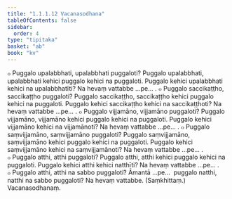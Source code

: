 ```yaml
---
title: "1.1.1.12 Vacanasodhana"
tableOfContents: false
sidebar:
  order: 4
type: "tipitaka"
basket: "ab"
book: "kv"
---
```



<DynamicBreadcrumb />

<Division number="55" book="kv">

<Paragraph number="155" book="kv">
๐ Puggalo upalabbhati, upalabbhati puggaloti? Puggalo upalabbhati, upalabbhati kehici puggalo kehici na puggaloti. Puggalo kehici upalabbhati kehici na upalabbhatīti? Na hevaṃ vattabbe …pe… .
</Paragraph>

</Division>
<Division number="56" book="kv">

<Paragraph number="156" book="kv">
๐ Puggalo saccikaṭṭho, saccikaṭṭho puggaloti? Puggalo saccikaṭṭho, saccikaṭṭho kehici puggalo kehici na puggaloti. Puggalo kehici saccikaṭṭho kehici na saccikaṭṭhoti? Na hevaṃ vattabbe …pe… .
</Paragraph>

</Division>
<Division number="57" book="kv">

<Paragraph number="157" book="kv">
๐ Puggalo vijjamāno, vijjamāno puggaloti? Puggalo vijjamāno, vijjamāno kehici puggalo kehici na puggaloti. Puggalo kehici vijjamāno kehici na vijjamānoti? Na hevaṃ vattabbe …pe… .
</Paragraph>

</Division>
<Division number="58" book="kv">

<Paragraph number="158" book="kv">
๐ Puggalo saṃvijjamāno, saṃvijjamāno puggaloti? Puggalo saṃvijjamāno, saṃvijjamāno kehici puggalo kehici na puggaloti. Puggalo kehici saṃvijjamāno kehici na saṃvijjamānoti? Na hevaṃ vattabbe …pe… .
</Paragraph>

</Division>
<Division number="59" book="kv">

<Paragraph number="159" book="kv">
๐ Puggalo atthi, atthi puggaloti? Puggalo atthi, atthi kehici puggalo kehici na puggaloti. Puggalo kehici atthi kehici natthīti? Na hevaṃ vattabbe …pe… .
</Paragraph>

</Division>
<Division number="60" book="kv">

<Paragraph number="160" book="kv">
๐ Puggalo atthi, atthi na sabbo puggaloti? Āmantā …pe…  puggalo natthi, natthi na sabbo puggaloti? Na hevaṃ vattabbe. (Saṃkhittaṃ.)

</Paragraph>
</Division>

<Paragraph number="161" type="center" book="kv">
Vacanasodhanaṃ.
</Paragraph>